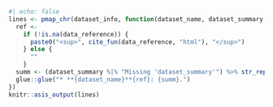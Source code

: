 ```r
#| echo: false
lines <- pmap_chr(dataset_info, function(dataset_name, dataset_summary, data_reference, ...) {
  ref <- 
    if (!is.na(data_reference)) {
      paste0("<sup>", cite_fun(data_reference, "html"), "</sup>")
    } else {
      ""
    }
  summ <- (dataset_summary %|% "Missing 'dataset_summary'") %>% str_replace_all("\\. *$", "")
  glue::glue("* **{dataset_name}**{ref}: {summ}.")
})
knitr::asis_output(lines)
```
